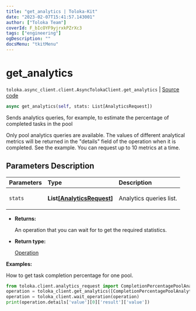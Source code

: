 ```yaml
---
title: "get_analytics | Toloka-Kit"
date: "2023-02-07T15:41:57.143001"
author: ["Toloka Team"]
coverId: F_bIcOYF9yjrxkPZrXc3
tags: ["engineering"]
ogDescription: ""
docsMenu: "tkitMenu"
---
```


# get_analytics
`toloka.async_client.client.AsyncTolokaClient.get_analytics` | [Source code](https://github.com/Toloka/toloka-kit/blob/v1.1.3/src/async_client/client.py#L0)

```python
async get_analytics(self, stats: List[AnalyticsRequest])
```

Sends analytics queries, for example, to estimate the percentage of completed tasks in the pool

Only pool analytics queries are available.
The values of different analytical metrics will be returned in the "details" field of the operation when it is
completed. See the example.
You can request up to 10 metrics at a time.

## Parameters Description

| Parameters | Type | Description |
| :----------| :----| :-----------|
`stats`|**List\[[AnalyticsRequest](/docs-new/toloka-kit/reference/toloka.client.analytics_request.AnalyticsRequest)\]**|<p>Analytics queries list.</p>

* **Returns:**

  An operation that you can wait for to get the required statistics.

* **Return type:**

  [Operation](/docs-new/toloka-kit/reference/toloka.client.operations.Operation)

**Examples:**

How to get task completion percentage for one pool.

```python
from toloka.client.analytics_request import CompletionPercentagePoolAnalytics
operation = toloka_client.get_analytics([CompletionPercentagePoolAnalytics(subject_id=pool_id)])
operation = toloka_client.wait_operation(operation)
print(operation.details['value'][0]['result']['value'])
```
